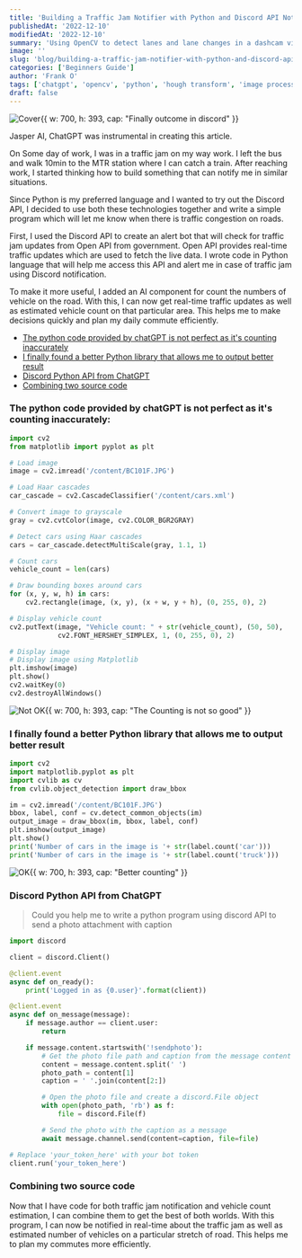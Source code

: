 ```yaml
---
title: 'Building a Traffic Jam Notifier with Python and Discord API Notification'
publishedAt: '2022-12-10'
modifiedAt: '2022-12-10'
summary: 'Using OpenCV to detect lanes and lane changes in a dashcam video.'
image: ''
slug: 'blog/building-a-traffic-jam-notifier-with-python-and-discord-api-notification'
categories: ['Beginners Guide']
author: 'Frank O'
tags: ['chatgpt', 'opencv', 'python', 'hough transform', 'image processing']
draft: false
---
```


![Cover{{ w: 700, h: 393, cap: "Finally outcome in discord" }}](/images/building-a-traffic-jam-notifier-with-python-and-discord-api-notification/cover.png)

<CustomAlert type="info">

Jasper AI, ChatGPT was instrumental in creating this article.

</CustomAlert>

On Some day of work, I was in a traffic jam on my way work. I left the bus and walk 10min to the MTR station where I can catch a train. After reaching work, I started thinking how to build something that can notify me in similar situations.

Since Python is my preferred language and I wanted to try out the Discord API, I decided to use both these technologies together and write a simple program which will let me know when there is traffic congestion on roads.

First, I used the Discord API to create an alert bot that will check for traffic jam updates from Open API from government. Open API provides real-time traffic updates which are used to fetch the live data. I wrote code in Python language that will help me access this API and alert me in case of traffic jam using Discord notification.

To make it more useful, I added an AI component for count the numbers of vehicle on the road. With this, I can now get real-time traffic updates as well as estimated vehicle count on that particular area. This helps me to make decisions quickly and plan my daily commute efficiently.

<TableOfContents>

- [The python code provided by chatGPT is not perfect as it's counting inaccurately](#the-python-code-provided-by-chatgpt-is-not-perfect-as-its-counting-inaccurately)
- [I finally found a better Python library that allows me to output better result](#i-finally-found-a-better-python-library-that-allows-me-to-output-better-result)
- [Discord Python API from ChatGPT](#discord-python-api-from-chatgpt)
- [Combining two source code](#combining-two-source-code)

</TableOfContents>

### The python code provided by chatGPT is not perfect as it's counting inaccurately:

```python
import cv2
from matplotlib import pyplot as plt

# Load image
image = cv2.imread('/content/BC101F.JPG')

# Load Haar cascades
car_cascade = cv2.CascadeClassifier('/content/cars.xml')

# Convert image to grayscale
gray = cv2.cvtColor(image, cv2.COLOR_BGR2GRAY)

# Detect cars using Haar cascades
cars = car_cascade.detectMultiScale(gray, 1.1, 1)

# Count cars
vehicle_count = len(cars)

# Draw bounding boxes around cars
for (x, y, w, h) in cars:
    cv2.rectangle(image, (x, y), (x + w, y + h), (0, 255, 0), 2)

# Display vehicle count
cv2.putText(image, "Vehicle count: " + str(vehicle_count), (50, 50),
            cv2.FONT_HERSHEY_SIMPLEX, 1, (0, 255, 0), 2)

# Display image
# Display image using Matplotlib
plt.imshow(image)
plt.show()
cv2.waitKey(0)
cv2.destroyAllWindows()
```

![Not OK{{ w: 700, h: 393, cap: "The Counting is not so good" }}](/images/building-a-traffic-jam-notifier-with-python-and-discord-api-notification/notok.png)

### I finally found a better Python library that allows me to output better result

```python
import cv2
import matplotlib.pyplot as plt
import cvlib as cv
from cvlib.object_detection import draw_bbox

im = cv2.imread('/content/BC101F.JPG')
bbox, label, conf = cv.detect_common_objects(im)
output_image = draw_bbox(im, bbox, label, conf)
plt.imshow(output_image)
plt.show()
print('Number of cars in the image is '+ str(label.count('car')))
print('Number of cars in the image is '+ str(label.count('truck')))
```

![OK{{ w: 700, h: 393, cap: "Better counting" }}](/images/building-a-traffic-jam-notifier-with-python-and-discord-api-notification/ok.png)

### Discord Python API from ChatGPT

> Could you help me to write a python program using discord API to send a photo attachment with caption

```python
import discord

client = discord.Client()

@client.event
async def on_ready():
    print('Logged in as {0.user}'.format(client))

@client.event
async def on_message(message):
    if message.author == client.user:
        return

    if message.content.startswith('!sendphoto'):
        # Get the photo file path and caption from the message content
        content = message.content.split(' ')
        photo_path = content[1]
        caption = ' '.join(content[2:])

        # Open the photo file and create a discord.File object
        with open(photo_path, 'rb') as f:
            file = discord.File(f)

        # Send the photo with the caption as a message
        await message.channel.send(content=caption, file=file)

# Replace 'your_token_here' with your bot token
client.run('your_token_here')
```

### Combining two source code

Now that I have code for both traffic jam notification and vehicle count estimation, I can combine them to get the best of both worlds. With this program, I can now be notified in real-time about the traffic jam as well as estimated number of vehicles on a particular stretch of road. This helps me to plan my commutes more efficiently.
